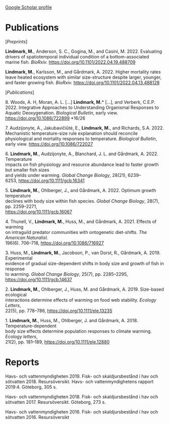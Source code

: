 [Google Scholar profile](https://scholar.google.se/citations?user=X-rwWCcAAAAJ&hl=en)

# Publications
[_Preprints_]

**Lindmark, M.**, Anderson, S. C., Gogina, M., and Casini, M. 2022. Evaluating drivers of spatiotemporal individual condition of a bottom-associated marine fish. *BioRxiv.* <https://doi.org/10.1101/2022.04.19.488709>

**Lindmark, M.**, Karlsson, M., and G&aring;rdmark, A. 2022. Higher mortality rates leave heated ecosystem with similar size-structure despite larger, younger, and faster growing fish. *BioRxiv.* <https://doi.org/10.1101/2022.04.13.488128>

[_Publications_]

8\. Woods, A. H, Moran, A. L. [...] __Lindmark, M.__* [...], and Verberk, C.E.P. 2022. Integrative Approaches to Understanding Organismal Responses to Aquatic Deoxygenation. *Biological Bulletin*, early view. <https://doi.org/10.1086/722899> *16/26

7\. Audzijonyte, A., Jakubavi&#269;i&#363;t&#279;, E., __Lindmark, M.__, and Richards, S.A. 2022. Mechanistic temperature-size rule explanation should reconcile physiological and mortality responses to temperature. *Biological Bulletin*, early view. <https://doi.org/10.1086/722027>

6\. **Lindmark, M.**, Audzijonyte, A., Blanchard, J. L. and G&aring;rdmark, A. 2022. Temperature\
impacts on fish physiology and resource abundance lead to faster growth but smaller fish sizes\
and yields under warming. *Global Change Biology*, 28(21), 6239--6253,\ <https://doi.org/10.1111/gcb.16341>

5\. **Lindmark, M.**, Ohlberger, J., and G&aring;rdmark, A. 2022. Optimum growth temperature\
declines with body size within fish species. *Global Change Biology*, 28(7), pp. 2259--2271,\
<https://doi.org/10.1111/gcb.16067>

4\. Thunell, V., **Lindmark, M.**, Huss, M., and G&aring;rdmark, A. 2021. Effects of warming\
on intraguild predator communities with ontogenetic diet-shifts. *The American Naturalist*.\
196(6). 706--718, <https://doi.org/10.1086/716927>

3\. Huss, M., **Lindmark, M.**, Jacobson, P., van Dorst, R., G&aring;rdmark, A. 2019. Experimental\
evidence of gradual size-dependent shifts in body size and growth of fish in response\
to warming. *Global Change Biology*, 25(7), pp. 2285--2295, <https://doi.org/10.1111/gcb.14637>

2\. **Lindmark, M.**, Ohlberger, J., Huss, M. and G&aring;rdmark, A. 2019. Size-based ecological\
interactions determine effects of warming on food web stability. *Ecology Letters*,\
22(5), pp. 778--786, <https://doi.org/10.1111/ele.13235>

1\. **Lindmark, M.**, Huss, M., Ohlberger, J. and G&aring;rdmark, A. 2018. Temperature-dependent\
body size effects determine population responses to climate warming. *Ecology letters*,\
21(2), pp. 181--189, <https://doi.org/10.1111/ele.12880>

# Reports
Havs- och vattenmyndigheten 2019. Fisk- och skaldjursbest&aring;nd i hav och s&ouml;tvatten 2018. Resurs&ouml;versikt. Havs- och vattenmyndighetens rapport 2019:4. G&ouml;teborg, 305 s.

Havs- och vattenmyndigheten 2018. Fisk- och skaldjursbest&aring;nd i hav och s&ouml;tvatten 2017. Resurs&ouml;versikt. G&ouml;teborg, 273 s.

Havs- och vattenmyndigheten 2016. Fisk- och skaldjursbest&aring;nd i hav och s&ouml;tvatten 2016. Resurs&ouml;versikt